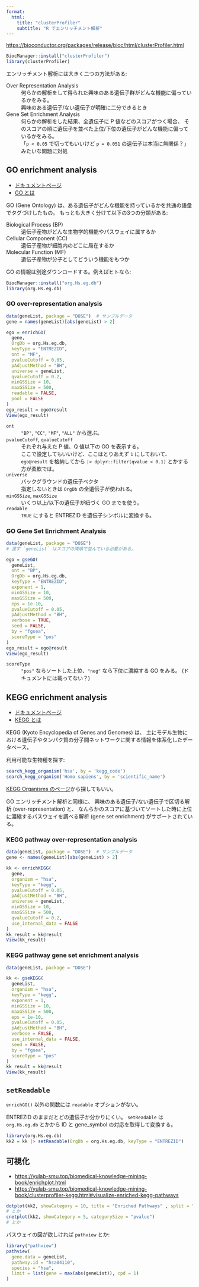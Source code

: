 ```yaml
---
format:
  html:
    title: "clusterProfiler"
    subtitle: "R でエンリッチメント解析"
---
```


<https://bioconductor.org/packages/release/bioc/html/clusterProfiler.html>

```r
BiocManager::install("clusterProfiler")
library(clusterProfiler)
```

エンリッチメント解析には大きく二つの方法がある:

Over Representation Analysis
: 何らかの解析をして得られた興味のある遺伝子群がどんな機能に偏っているかをみる。
: 興味のある遺伝子/ない遺伝子が明確に二分できるとき

Gene Set Enrichment Analysis
: 何らかの解析をした結果、全遺伝子に P 値などのスコアがつく場合、
  そのスコアの順に遺伝子を並べた上位/下位の遺伝子がどんな機能に偏っているかをみる。
: 「`p < 0.05` で切ってもいいけど `p = 0.051` の遺伝子は本当に無関係？」みたいな問題に対処


## GO enrichment analysis

- [ドキュメントページ](https://yulab-smu.top/biomedical-knowledge-mining-book/clusterprofiler-go.html)
- [GO とは](https://geneontology.org/)

GO (Gene Ontology) は、ある遺伝子がどんな機能を持っているかを共通の語彙でタグづけしたもの。
もっとも大きく分けて以下の3つの分類がある:

Biological Process (BP)
: 遺伝子産物がどんな生物学的機能やパスウェイに属するか

Cellular Component (CC)
: 遺伝子産物が細胞内のどこに局在するか

Molecular Function (MF)
: 遺伝子産物が分子としてどういう機能をもつか

GO の情報は別途ダウンロードする。例えばヒトなら:

```r
BiocManager::install("org.Hs.eg.db")
library(org.Hs.eg.db)
```

### GO over-representation analysis

```r
data(geneList, package = "DOSE")  # サンプルデータ
gene = names(geneList)[abs(geneList) > 2]

ego = enrichGO(
  gene,
  OrgDb = org.Hs.eg.db,
  keyType = "ENTREZID",
  ont = "MF",
  pvalueCutoff = 0.05,
  pAdjustMethod = "BH",
  universe = geneList,
  qvalueCutoff = 0.2,
  minGSSize = 10,
  maxGSSize = 500,
  readable = FALSE,
  pool = FALSE
)
ego_result = ego@result
View(ego_result)
```

`ont`
: `"BP"`, `"CC"`, `"MF"`, `"ALL"` から選ぶ。

`pvalueCutoff`, `qvalueCutoff`
: それぞれ与えた P 値、Q 値以下の GO を表示する。
: ここで設定してもいいけど、ここはとりあえず `1` にしておいて、
  `ego@result` を格納してから `|> dplyr::filter(qvalue < 0.1)` とかする方が柔軟では。

`universe`
: バックグラウンドの遺伝子ベクタ
: 指定しないときは `OrgDb` の全遺伝子が使われる。

`minGSSize`, `maxGSSize`
: いくつ以上/以下の遺伝子が紐づく GO までを使う。

`readable`
: `TRUE` にすると ENTREZID を遺伝子シンボルに変換する。

### GO Gene Set Enrichment Analysis

```r
data(geneList, package = "DOSE")
# 渡す `geneList` はスコアの降順で並んでいる必要がある。

ego = gseGO(
  geneList,
  ont = "BP",
  OrgDb = org.Hs.eg.db,
  keyType = "ENTREZID",
  exponent = 1,
  minGSSize = 10,
  maxGSSize = 500,
  eps = 1e-10,
  pvalueCutoff = 0.05,
  pAdjustMethod = "BH",
  verbose = TRUE,
  seed = FALSE,
  by = "fgsea",
  scoreType = "pos"
)
ego_result = ego@result
View(ego_result)
```

`scoreType`
: `"pos"` ならソートした上位、`"neg"` なら下位に濃縮する GO をみる。
  (ドキュメントには載ってない？)


## KEGG enrichment analysis

- [ドキュメントページ](https://yulab-smu.top/biomedical-knowledge-mining-book/clusterprofiler-kegg.html)
- [KEGG とは](https://www.genome.jp/kegg/kegg_ja.html)

KEGG (Kyoto Encyclopedia of Genes and Genomes) は、
主にモデル生物における遺伝子やタンパク質の分子間ネットワークに関する情報を体系化したデータベース。

利用可能な生物種を探す:

```R
search_kegg_organism('hsa', by = 'kegg_code')
search_kegg_organism('Homo sapiens', by = 'scientific_name')
```

[KEGG Organisms のページ](https://www.genome.jp/kegg/catalog/org_list.html)から探してもいい。

GO エンリッチメント解析と同様に、
興味のある遺伝子/ない遺伝子で区切る解析 (over-representation) と、
なんらかのスコアに基づいてソートした時に上位に濃縮するパスウェイを調べる解析 (gene set enrichment) がサポートされている。


### KEGG pathway over-representation analysis

```R
data(geneList, package = "DOSE")  # サンプルデータ
gene <- names(geneList)[abs(geneList) > 2]

kk <- enrichKEGG(
  gene,
  organism = "hsa",
  keyType = "kegg",
  pvalueCutoff = 0.05,
  pAdjustMethod = "BH",
  universe = geneList,
  minGSSize = 10,
  maxGSSize = 500,
  qvalueCutoff = 0.2,
  use_internal_data = FALSE
)
kk_result = kk@result
View(kk_result)
```

### KEGG pathway gene set enrichment analysis

```R
data(geneList, package = "DOSE")

kk <- gseKEGG(
  geneList,
  organism = "hsa",
  keyType = "kegg",
  exponent = 1,
  minGSSize = 10,
  maxGSSize = 500,
  eps = 1e-10,
  pvalueCutoff = 0.05,
  pAdjustMethod = "BH",
  verbose = FALSE,
  use_internal_data = FALSE,
  seed = FALSE,
  by = "fgsea",
  scoreType = "pos"
)
kk_result = kk@result
View(kk_result)
```


## `setReadable`

`enrichGO()` 以外の関数には `readable` オプションがない。

ENTREZID のままだとどの遺伝子か分かりにくい。
`setReadable` は `org.Hs.eg.db` とかから
ID と gene_symbol の対応を取得して変換する。

```R
library(org.Hs.eg.db)
kk2 = kk |> setReadable(OrgDb = org.Hs.eg.db, keyType = "ENTREZID")
```


## 可視化

- <https://yulab-smu.top/biomedical-knowledge-mining-book/enrichplot.html>
- <https://yulab-smu.top/biomedical-knowledge-mining-book/clusterprofiler-kegg.html#visualize-enriched-kegg-pathways>

```R
dotplot(kk2, showCategory = 10, title = "Enriched Pathways" , split = ".sign")
# とか
cnetplot(kk2, showCategory = 5, categorySize = "pvalue")
# とか
```

パスウェイの図が欲しければ `pathview` とか:

```R
library("pathview")
pathview(
  gene.data = geneList,
  pathway.id = "hsa04110",
  species = "hsa",
  limit = list(gene = max(abs(geneList)), cpd = 1)
)
```

